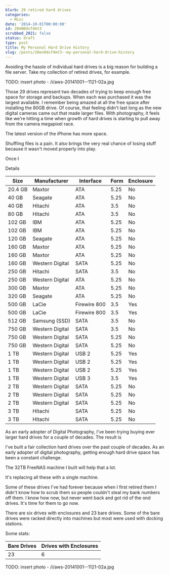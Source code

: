 ```yaml
---
blurb: 29 retired hard drives
categories:
  - Misc
date: '2014-10-01T00:00:00'
id: 20eN0dsf4mt3
scrubbed_2021: false
status: draft
type: post
title: My Personal Hard Drive History
slug: /posts/20en0dsf4mt3--my-personal-hard-drive-history
---
```


Avoiding the hassle of individual hard drives is a big reason for building a file server. Take my collection of retired drives, for example.

TODO: insert photo -  /i/aws-20141001--1121-02a.jpg 

Those 29 drives represent two decades of trying to keep enough free space for storage and backups. When each was purchased it was the largest available. I remember being amazed at all the free space after installing the 80GB drive. Of course, that feeling didn't last long as the new digital cameras came out that made larger files. With photography, it feels like we're hitting a time when growth of hard drives is starting to pull away from the camera megapixel race. 





The latest version of the iPhone has more space. 




 Shuffling files  is a pain. It also brings the very real chance of losing stuff because it wasn't moved properly into play. 

Once I 







Details 


| Size    | Manufacturer    | Interface    | Form | Enclosure |
|---------|-----------------|--------------|------|-----------|
| 20.4 GB | Maxtor          | ATA          | 5.25 | No        |
| 40 GB   | Seagate         | ATA          | 5.25 | No        |
| 40 GB   | Hitachi         | ATA          | 3.5  | No        |
| 80 GB   | Hitachi         | ATA          | 3.5  | No        |
| 102 GB  | IBM             | ATA          | 5.25 | No        |
| 102 GB  | IBM             | ATA          | 5.25 | No        |
| 120 GB  | Seagate         | ATA          | 5.25 | No        |
| 160 GB  | Maxtor          | ATA          | 5.25 | No        |
| 160 GB  | Maxtor          | ATA          | 5.25 | No        |
| 160 GB  | Western Digital | SATA         | 5.25 | No        |
| 250 GB  | Hitachi         | SATA         | 3.5  | No        |
| 250 GB  | Western Digital | ATA          | 5.25 | No        |
| 300 GB  | Maxtor          | ATA          | 5.25 | No        |
| 320 GB  | Seagate         | ATA          | 5.25 | No        |
| 500 GB  | LaCie           | Firewire 800 | 3.5  | Yes       |
| 500 GB  | LaCie           | Firewire 800 | 3.5  | Yes       |
| 512 GB  | Samsung (SSD)   | SATA         | 3.5  | No        |
| 750 GB  | Western Digital | SATA         | 3.5  | No        |
| 750 GB  | Western Digital | SATA         | 5.25 | No        |
| 750 GB  | Western Digital | SATA         | 5.25 | No        |
| 1 TB    | Western Digital | USB 2        | 5.25 | Yes       |
| 1 TB    | Western Digital | USB 2        | 5.25 | Yes       |
| 1 TB    | Western Digital | USB 2        | 5.25 | Yes       |
| 1 TB    | Western Digital | USB 3        | 3.5  | Yes       |
| 2 TB    | Western Digital | SATA         | 5.25 | No        |
| 2 TB    | Western Digital | SATA         | 5.25 | No        |
| 2 TB    | Western Digital | SATA         | 5.25 | No        |
| 3 TB    | Hitachi         | SATA         | 5.25 | No        |
| 3 TB    | Hitachi         | SATA         | 5.25 | No        |







As an early adopter of Digital Photography, I've been trying buying ever larger hard drives for a couple of decades. The result is 



I've built a fair collection hard drives over the past couple of decades. As an early adopter of digital photography, getting enough hard drive space has been a constant challenge. 

The 32TB FreeNAS machine I built will help that a lot. 

It's replacing all these with a single machine. 

Some of these drives I've had forever because when I first retired them I didn't know how to scrub them so people couldn't steal my bank numbers off them. I know how now, but never went back and got rid of the ond drives. It's time for them to go now. 


There are six drives with enclosures and 23 bare drives. Some of the bare drives were racked directly into machines but most were used with docking stations. 





Some stats:
    
| Bare Drives | Drives with Enclosures |
|-|-| 
| 23 | 6 |

TODO: insert photo -  /i/aws-20141001--1121-02a.jpg 





